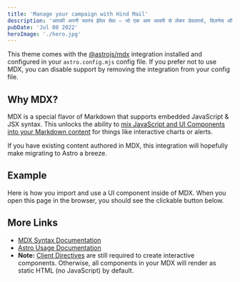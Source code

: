 ```yaml
---
title: 'Manage your campaign with Hind Mail'
description: 'आपकी अपनी स्वतंत्र ईमेल सेवा — जो एक आम आदमी से लेकर डेवलपर्स, बिज़नेस और मार्केटिंग जैसे हर उपयोगकर्ता के लिए सुविधाजनक और सुरक्षित है। अब ईमेल पर पूरा नियंत्रण आपके हाथ में है – बिना किसी समझौते के।'
pubDate: 'Jul 08 2022'
heroImage: './hero.jpg'
---
```


This theme comes with the [@astrojs/mdx](https://docs.astro.build/en/guides/integrations-guide/mdx/) integration installed and configured in your `astro.config.mjs` config file. If you prefer not to use MDX, you can disable support by removing the integration from your config file.

## Why MDX?

MDX is a special flavor of Markdown that supports embedded JavaScript & JSX syntax. This unlocks the ability to [mix JavaScript and UI Components into your Markdown content](https://docs.astro.build/en/guides/markdown-content/#mdx-features) for things like interactive charts or alerts.

If you have existing content authored in MDX, this integration will hopefully make migrating to Astro a breeze.

## Example

Here is how you import and use a UI component inside of MDX.
When you open this page in the browser, you should see the clickable button below.


## More Links

- [MDX Syntax Documentation](https://mdxjs.com/docs/what-is-mdx)
- [Astro Usage Documentation](https://docs.astro.build/en/guides/markdown-content/#markdown-and-mdx-pages)
- **Note:** [Client Directives](https://docs.astro.build/en/reference/directives-reference/#client-directives) are still required to create interactive components. Otherwise, all components in your MDX will render as static HTML (no JavaScript) by default.
